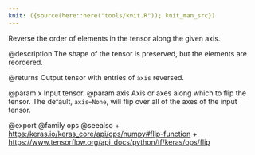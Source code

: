 ```yaml
---
knit: ({source(here::here("tools/knit.R")); knit_man_src})
---
```

Reverse the order of elements in the tensor along the given axis.

@description
The shape of the tensor is preserved, but the elements are reordered.

@returns
    Output tensor with entries of `axis` reversed.

@param x Input tensor.
@param axis Axis or axes along which to flip the tensor. The default,
    `axis=None`, will flip over all of the axes of the input tensor.

@export
@family ops
@seealso
+ <https:/keras.io/keras_core/api/ops/numpy#flip-function>
+ <https://www.tensorflow.org/api_docs/python/tf/keras/ops/flip>
